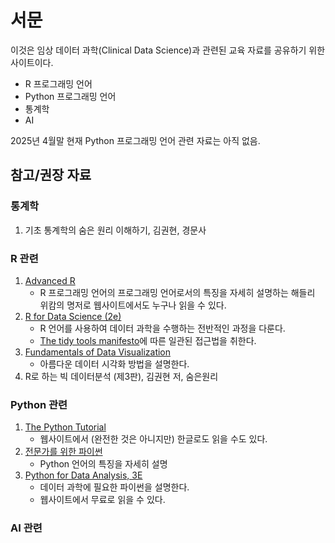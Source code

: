 # 서문 {.unnumbered}

이것은 임상 데이터 과학(Clinical Data Science)과 관련된 교육 자료를 공유하기 위한 사이트이다.

-   R 프로그래밍 언어
-   Python 프로그래밍 언어
-   통계학
-   AI

2025년 4월말 현재 Python 프로그래밍 언어 관련 자료는 아직 없음.

## 참고/권장 자료

### 통계학

1. 기초 통계학의 숨은 원리 이해하기, 김권현, 경문사

### R 관련

1.  [Advanced R](https://adv-r.hadley.nz/)
    -   R 프로그래밍 언어의 프로그래밍 언어로서의 특징을 자세히 설명하는 해들리 위캄의 명저로 웹사이트에서도 누구나 읽을 수 있다.

2.  [R for Data Science (2e)](https://r4ds.hadley.nz/)
    -   R 언어를 사용하여 데이터 과학을 수행하는 전반적인 과정을 다룬다.
    -   [The tidy tools manifesto](https://cran.r-project.org/web/packages/tidyverse/vignettes/manifesto.html)에 따른 일관된 접근법을 취한다.
    
3.  [Fundamentals of Data Visualization](https://clauswilke.com/dataviz/preface.html)
    -   아름다운 데이터 시각화 방법을 설명한다.

4. R로 하는 빅 데이터분석 (제3판), 김권현 저, 숨은원리



### Python 관련

1.  [The Python Tutorial](https://docs.python.org/3/tutorial/index.html)
    -   웹사이트에서 (완전한 것은 아니지만) 한글로도 읽을 수도 있다.
2.  [전문가를 위한 파이썬](https://product.kyobobook.co.kr/detail/S000214847242)
    -   Python 언어의 특징을 자세히 설명
3.  [Python for Data Analysis, 3E](https://wesmckinney.com/book/)
    -   데이터 과학에 필요한 파이썬을 설명한다.
    -   웹사이트에서 무료로 읽을 수 있다.

### AI 관련 

